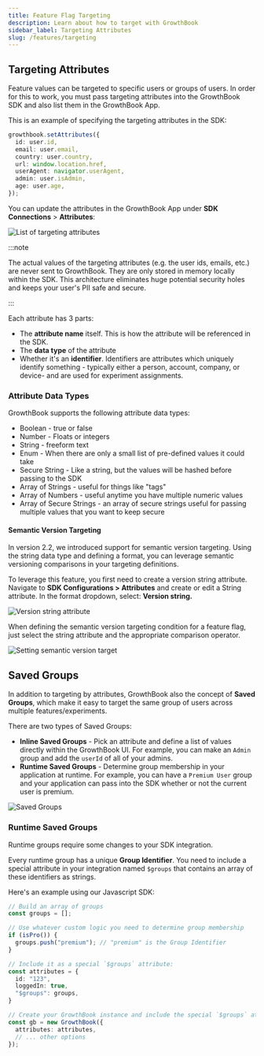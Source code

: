 ```yaml
---
title: Feature Flag Targeting
description: Learn about how to target with GrowthBook
sidebar_label: Targeting Attributes
slug: /features/targeting
---
```


## Targeting Attributes

Feature values can be targeted to specific users or groups of users. In order for this to work, you must pass targeting
attributes into the GrowthBook SDK and also list them in the GrowthBook App.

This is an example of specifying the targeting attributes in the SDK:

```ts
growthbook.setAttributes({
  id: user.id,
  email: user.email,
  country: user.country,
  url: window.location.href,
  userAgent: navigator.userAgent,
  admin: user.isAdmin,
  age: user.age,
});
```

You can update the attributes in the GrowthBook App under **SDK Connections** > **Attributes**:

![List of targeting attributes](/images/edit-targeting-attributes.png)

:::note

The actual values of the targeting attributes (e.g. the user ids, emails, etc.) are never sent to GrowthBook. They are only stored in memory locally within the SDK. This architecture
eliminates huge potential security holes and keeps your user's PII safe and secure.

:::

Each attribute has 3 parts:

- The **attribute name** itself. This is how the attribute will be referenced in the SDK.
- The **data type** of the attribute
- Whether it's an **identifier**. Identifiers are attributes which uniquely identify something - typically either a person, account, company, or device- and are used for experiment assignments.

### Attribute Data Types

GrowthBook supports the following attribute data types:

- Boolean - true or false
- Number - Floats or integers
- String - freeform text
- Enum - When there are only a small list of pre-defined values it could take
- Secure String - Like a string, but the values will be hashed before passing to the SDK
- Array of Strings - useful for things like "tags"
- Array of Numbers - useful anytime you have multiple numeric values
- Array of Secure Strings - an array of secure strings useful for passing multiple values that you want to keep secure

#### Semantic Version Targeting

In version 2.2, we introduced support for semantic version targeting. Using the string data type and defining a format, you can leverage semantic versioning comparisons in your targeting definitions.

To leverage this feature, you first need to create a version string attribute. Navigate to **SDK Configurations > Attributes** and create or edit a String attribute. In the format dropdown, select: **Version string.**

![Version string attribute](/images/targeting-semantic-versions.png)

When defining the semantic version targeting condition for a feature flag, just select the string attribute and the appropriate comparison operator.

![Setting semantic version target](/images/setting-semantic-version-target.png)

## Saved Groups

In addition to targeting by attributes, GrowthBook also the concept of **Saved Groups**, which make it easy to target the same group of users across multiple features/experiments.

There are two types of Saved Groups:

- **Inline Saved Groups** - Pick an attribute and define a list of values directly within the GrowthBook UI. For example, you can make an `Admin` group and add the `userId` of all of your admins.
- **Runtime Saved Groups** - Determine group membership in your application at runtime. For example, you can have a `Premium User` group and your application can pass into the SDK whether or not the current user is premium.

![Saved Groups](/images/saved-groups.png)

### Runtime Saved Groups

Runtime groups require some changes to your SDK integration.

Every runtime group has a unique **Group Identifier**. You need to include a special attribute in your integration named `$groups` that contains an array of these identifiers as strings.

Here's an example using our Javascript SDK:

```ts
// Build an array of groups
const groups = [];

// Use whatever custom logic you need to determine group membership
if (isPro()) {
  groups.push("premium"); // "premium" is the Group Identifier
}

// Include it as a special `$groups` attribute:
const attributes = {
  id: "123",
  loggedIn: true,
  "$groups": groups,
}

// Create your GrowthBook instance and include the special `$groups` attribute
const gb = new GrowthBook({
  attributes: attributes,
  // ... other options
});
```
